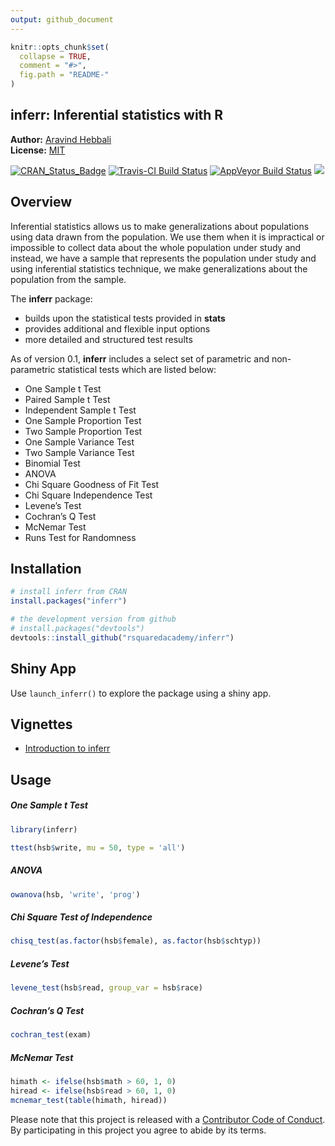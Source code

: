 ```yaml
---
output: github_document
---
```


<!-- README.md is generated from README.Rmd. Please edit that file -->

```r
knitr::opts_chunk$set(
  collapse = TRUE,
  comment = "#>",
  fig.path = "README-"
)
```

inferr: Inferential statistics with R 
----------

**Author:** [Aravind Hebbali]()<br/>
**License:** [MIT](https://opensource.org/licenses/MIT)

[![CRAN_Status_Badge](http://www.r-pkg.org/badges/version/inferr)](https://cran.r-project.org/package=inferr)
[![Travis-CI Build Status](https://travis-ci.org/rsquaredacademy/inferr.svg?branch=master)](https://travis-ci.org/rsquaredacademy/inferr)
[![AppVeyor Build Status](https://ci.appveyor.com/api/projects/status/github/rsquaredacademy/inferr?branch=master&svg=true)](https://ci.appveyor.com/project/rsquaredacademy/inferr)
[![](https://cranlogs.r-pkg.org/badges/grand-total/inferr)](https://cran.r-project.org/package=inferr)


## Overview

Inferential statistics allows us to make generalizations about populations using data drawn from the population.
We use them when it is impractical or impossible to collect data about the whole population under study and instead,
we have a sample that represents the population under study and using inferential statistics technique, we make
generalizations about the population from the sample.

The **inferr** package:

- builds upon the statistical tests provided in **stats**  
- provides additional and flexible input options
- more detailed and structured test results

As of version 0.1, **inferr** includes a select set of parametric and non-parametric statistical tests which are listed below:

- One Sample t Test
- Paired Sample t Test
- Independent Sample t Test
- One Sample Proportion Test
- Two Sample Proportion Test
- One Sample Variance Test
- Two Sample Variance Test
- Binomial Test
- ANOVA
- Chi Square Goodness of Fit Test
- Chi Square Independence Test
- Levene's Test
- Cochran's Q Test
- McNemar Test
- Runs Test for Randomness


## Installation

```r
# install inferr from CRAN
install.packages("inferr")

# the development version from github
# install.packages("devtools")
devtools::install_github("rsquaredacademy/inferr")
```

## Shiny App

Use `launch_inferr()` to explore the package using a shiny app.

## Vignettes

- [Introduction to inferr](http://www.rsquaredacademy.com/inferr/articles/index.html)

## Usage

##### One Sample t Test

```r
library(inferr)
```

```r
ttest(hsb$write, mu = 50, type = 'all')
```

##### ANOVA

```r
owanova(hsb, 'write', 'prog')
```

##### Chi Square Test of Independence

```r
chisq_test(as.factor(hsb$female), as.factor(hsb$schtyp))
```

##### Levene's Test

```r
levene_test(hsb$read, group_var = hsb$race)
```

##### Cochran's Q Test

```r
cochran_test(exam)
```

##### McNemar Test

```r
himath <- ifelse(hsb$math > 60, 1, 0)
hiread <- ifelse(hsb$read > 60, 1, 0)
mcnemar_test(table(himath, hiread))
```

Please note that this project is released with a [Contributor Code of Conduct](CONDUCT.md).
By participating in this project you agree to abide by its terms.
